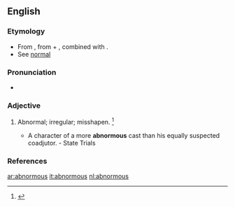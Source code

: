 ==English==

===Etymology===
* From {{etyl|la}} {{term|abnormis|lang=la}}, from {{term|ab-|ab-|lang=la}} + {{term|norma||rule|lang=la}}, combined with {{term|-ous||lang=en}}.
* See [[normal]]

===Pronunciation===
* {{a|US}} {{IPA|/ˈæbˌnɔɹ.məs/|/əbˈnɔɹ.məs/}}

===Adjective===
{{en-adj}}

# {{context|archaic}} Abnormal; irregular; misshapen. {{defdate|First attested in the mid 18<sup>th</sup> century.}}<ref name=SOED>{{reference-book | last =| first = | authorlink =  | coauthors =  | editor =Brown, Lesley  | others =  | title = The Shorter Oxford English Dictionary | origdate =  | origyear = 1933| origmonth =  | url =  | format =  | accessdate =  | accessyear =  | accessmonth =  | edition = 5th | date =  | year =2003| month =  | publisher =Oxford University Press  | location =Oxford, UK | language =  | id =  | doi = | isbn =978-0-19-860575-7 | lccn = | ol = | pages =6| chapter =  | chapterurl =  | quote =}}</ref>
#* A character of a more '''abnormous''' cast than his equally suspected coadjutor. - State Trials

===References===
<references/>

[[ar:abnormous]]
[[it:abnormous]]
[[nl:abnormous]]